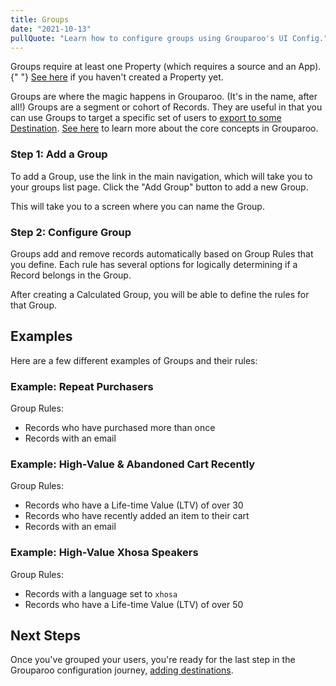 ```yaml
---
title: Groups
date: "2021-10-13"
pullQuote: "Learn how to configure groups using Grouparoo's UI Config."
---
```


<Alert variant="warning">
  <p className="mb-0">
    Groups require at least one Property (which requires a source and an App).{" "}
    <a href="/docs/config/properties">See here</a> if you haven't created a
    Property yet.
  </p>
</Alert>

Groups are where the magic happens in Grouparoo. (It's in the name, after all!) Groups are a segment or cohort of Records. They are useful in that you can use Groups to target a specific set of users to [export to some Destination](/docs/config/destinations). [See here](/docs/getting-started/product-concepts) to learn more about the core concepts in Grouparoo.

### Step 1: Add a Group

To add a Group, use the link in the main navigation, which will take you to your groups list page. Click the "Add Group" button to add a new Group.

<ImageInBrowserFrame
  centered
  alt="UI Config: Add Group"
  src="/images/docs/guides/config/group--01-add.png"
  width={1832}
  height={629}
/>

This will take you to a screen where you can name the Group.

<ImageInBrowserFrame
  centered
  alt="UI Config: Add Group Name"
  src="/images/docs/guides/config/group--02-add.png"
  width={1833}
  height={629}
/>

### Step 2: Configure Group

Groups add and remove records automatically based on Group Rules that you define. Each rule has several options for logically determining if a Record belongs in the Group.

After creating a Calculated Group, you will be able to define the rules for that Group.

<ImageInBrowserFrame
  centered
  alt="UI Config: Configure Group"
  src="/images/docs/guides/config/group--03-configure.png"
  width={919}
  height={606}
/>

## Examples

Here are a few different examples of Groups and their rules:

### Example: Repeat Purchasers

Group Rules:

- Records who have purchased more than once
- Records with an email

<ImageInBrowserFrame
  centered
  alt="UI Config: Group Example #1"
  src="/images/docs/guides/config/group--04-example.png"
  width={1202}
  height={661}
/>

### Example: High-Value & Abandoned Cart Recently

Group Rules:

- Records who have a Life-time Value (LTV) of over 30
- Records who have recently added an item to their cart
- Records with an email

<ImageInBrowserFrame
  centered
  alt="UI Config: Group Example #2"
  src="/images/docs/guides/config/group--05-example.png"
  width={1368}
  height={673}
/>

### Example: High-Value Xhosa Speakers

Group Rules:

- Records with a language set to `xhosa`
- Records who have a Life-time Value (LTV) of over 50

<ImageInBrowserFrame
  centered
  alt="UI Config: Group Example #3"
  src="/images/docs/guides/config/group--06-example.png"
  width={1827}
  height={671}
/>

<GeneratedConfigFile
  configDir="groups"
  docPath="/docs/config/code-config/groups"
/>

## Next Steps

Once you've grouped your users, you're ready for the last step in the Grouparoo configuration journey, [adding destinations](/docs/config/destinations).
